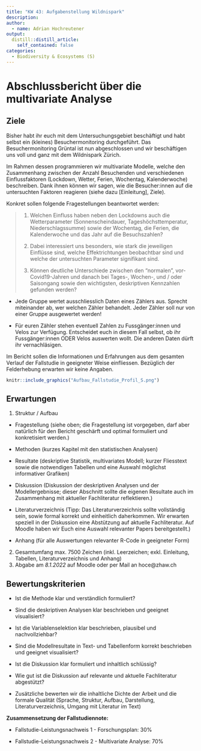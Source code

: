 ```yaml
---
title: "KW 43: Aufgabenstellung Wildnispark"
description:
author:
  - name: Adrian Hochreutener
output:
  distill::distill_article:
    self_contained: false
categories:
  - Biodiversity & Ecosystems (S)
---
```


# Abschlussbericht über die multivariate Analyse

## Ziele 

Bisher habt ihr euch mit dem Untersuchungsgebiet beschäftigt und habt selbst ein (kleines) Besuchermonitoring durchgeführt.
Das Besuchermonitoring Grüntal ist nun abgeschlossen und wir beschäftigen uns voll und ganz mit dem Wildnispark Zürich.

Im Rahmen dessen programmieren wir multivariate Modelle, welche den Zusammenhang zwischen der Anzahl Besuchenden und verschiedenen Einflussfaktoren (Lockdown, Wetter, Ferien, Wochentag, Kalenderwoche) beschreiben. Dank ihnen können wir sagen, wie die Besucher:innen auf die untersuchten Faktoren reagieren (siehe dazu [Einleitung], Ziele). 

Konkret sollen folgende Fragestellungen beantwortet werden:

>1) Welchen Einfluss haben neben den Lockdowns auch die Wetterparameter (Sonnenscheindauer, Tageshöchsttemperatur, Niederschlagssumme) sowie der Wochentag, die Ferien, die Kalenderwoche und das Jahr auf die Besuchszahlen?
>
>2) Dabei interessiert uns besonders, wie stark die jeweiligen Einflüsse sind, welche Effektrichtungen beobachtbar sind und welche der untersuchten Parameter signifikant sind.
>
>3)	Können deutliche Unterschiede zwischen den "normalen", vor-Covid19-Jahren und danach bei Tages-, Wochen-, und / oder Saisongang sowie den wichtigsten, deskriptiven Kennzahlen gefunden werden?
>

- Jede Gruppe wertet ausschliesslich Daten eines Zählers aus. Sprecht miteinander ab, wer welchen Zähler behandelt. Jeder Zähler soll nur von einer Gruppe ausgewertet werden!

- Für euren Zähler stehen eventuell Zahlen zu Fussgänger:innen und Velos zur Verfügung. Entscheidet euch in diesem Fall selbst, ob ihr Fussgänger:innen ODER Velos auswerten wollt. Die anderen Daten dürft ihr vernachläsigen.

Im Bericht sollen die Informationen und Erfahrungen aus dem gesamten Verlauf der Fallstudie in geeigneter Weise einfliessen. Bezüglich der Felderhebung erwarten wir keine Angaben. 

```r
knitr::include_graphics("Aufbau_Fallstudie_Profil_S.png")
```

## Erwartungen

1) Struktur / Aufbau

-	Fragestellung (siehe oben; die Fragestellung ist vorgegeben, darf aber natürlich für den Bericht geschärft und optimal formuliert und konkretisiert werden.)

-	Methoden (kurzes Kapitel mit den statistischen Analysen)

-	Resultate (deskriptive Statistik, multivariates Modell; kurzer Fliesstext sowie die notwendigen Tabellen und eine Auswahl möglichst informativer Grafiken)

-	Diskussion (Diskussion der deskriptiven Analysen und der Modellergebnisse; dieser Abschnitt sollte die eigenen Resultate auch im Zusammenhang mit aktueller Fachliteratur reflektieren.)

-	Literaturverzeichnis (Tipp: Das Literaturverzeichnis sollte vollständig sein, sowie formal korrekt und einheitlich daherkommen. Wir erwarten speziell in der Diskussion eine Abstützung auf aktuelle Fachliteratur. Auf Moodle haben wir Euch eine Auswahl relevanter Papers bereitgestellt.)

-	Anhang (für alle Auswertungen relevanter R-Code in geeigneter Form) 

2) Gesamtumfang max. 7500 Zeichen (inkl. Leerzeichen; exkl. Einleitung, Tabellen, Literaturverzeichnis und Anhang)
3) Abgabe am _8.1.2022_ auf Moodle oder per Mail an hoce@zhaw.ch

## Bewertungskriterien

-	Ist die Methode klar und verständlich formuliert?

-	Sind die deskriptiven Analysen klar beschrieben und geeignet visualisiert?

-	Ist die Variablenselektion klar beschrieben, plausibel und nachvollziehbar?

-	Sind die Modellresultate in Text- und Tabellenform korrekt beschrieben und geeignet visualisiert?

-	Ist die Diskussion klar formuliert und inhaltlich schlüssig?

-	Wie gut ist die Diskussion auf relevante und aktuelle Fachliteratur abgestützt?

-	Zusätzliche bewerten wir die inhaltliche Dichte der Arbeit und die formale Qualität (Sprache, Struktur, Aufbau, Darstellung, Literaturverzeichnis, Umgang mit Literatur im Text)

__Zusammensetzung der Fallstudiennote:__

-	Fallstudie-Leistungsnachweis 1 - Forschungsplan: 30%

-	Fallstudie-Leistungsnachweis 2 - Multivariate Analyse: 70%


